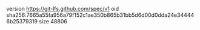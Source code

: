 version https://git-lfs.github.com/spec/v1
oid sha256:7665a55fa956a79f152c1ae350b865b31bb5d6d00d0dda24e344446b25379319
size 48806
